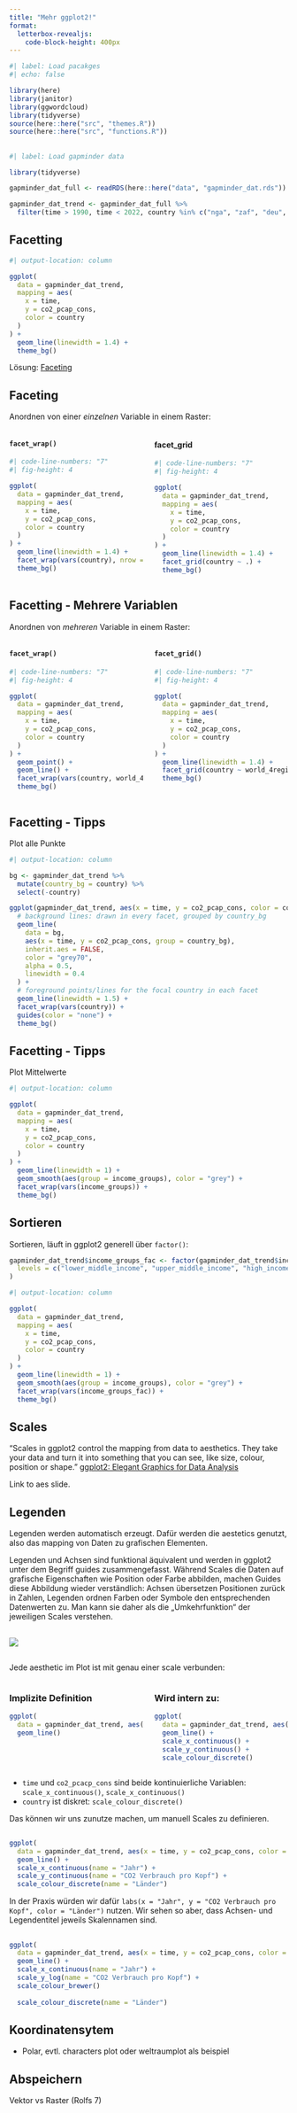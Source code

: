 ```yaml
---
title: "Mehr ggplot2!"
format: 
  letterbox-revealjs:
    code-block-height: 400px
---
```


```r
#| label: Load pacakges
#| echo: false

library(here)
library(janitor)
library(ggwordcloud)
library(tidyverse)
source(here::here("src", "themes.R"))
source(here::here("src", "functions.R"))
```

## 
```r
#| label: Load gapminder data

library(tidyverse)

gapminder_dat_full <- readRDS(here::here("data", "gapminder_dat.rds"))

gapminder_dat_trend <- gapminder_dat_full %>%
  filter(time > 1990, time < 2022, country %in% c("nga", "zaf", "deu", "rus", "chn", "ind", "bra", "usa", "egy", "aus", "mex", "jpn"))
```

## Facetting
```r
#| output-location: column

ggplot(
  data = gapminder_dat_trend,
  mapping = aes(
    x = time,
    y = co2_pcap_cons,
    color = country
  )
) +
  geom_line(linewidth = 1.4) +
  theme_bg()
```


Lösung: [Faceting](https://ggplot2-book.org/facet.html#sec-facet-wrap)

## Faceting
Anordnen von einer *einzelnen* Variable in einem Raster:

:::{.columns}
:::{.column width="50%"}

#### `facet_wrap()`

```r
#| code-line-numbers: "7"
#| fig-height: 4

ggplot(
  data = gapminder_dat_trend,
  mapping = aes(
    x = time,
    y = co2_pcap_cons,
    color = country
  )
) +
  geom_line(linewidth = 1.4) +
  facet_wrap(vars(country), nrow = 4) +
  theme_bg()
```

:::
::: {.column width="50%"}

#### facet_grid

```r
#| code-line-numbers: "7"
#| fig-height: 4

ggplot(
  data = gapminder_dat_trend,
  mapping = aes(
    x = time,
    y = co2_pcap_cons,
    color = country
  )
) +
  geom_line(linewidth = 1.4) +
  facet_grid(country ~ .) +
  theme_bg()
```

:::
:::

## Facetting - Mehrere Variablen
Anordnen von *mehreren* Variable in einem Raster:

::: {.columns}

::: {.column width="50%"}
#### `facet_wrap()`

```r
#| code-line-numbers: "7"
#| fig-height: 4

ggplot(
  data = gapminder_dat_trend,
  mapping = aes(
    x = time,
    y = co2_pcap_cons,
    color = country
  )
) +
  geom_point() +
  geom_line() +
  facet_wrap(vars(country, world_4region), nrow = 4) +
  theme_bg()
```

:::
::: {.column width="50%"}
#### `facet_grid()`

```r
#| code-line-numbers: "7"
#| fig-height: 4

ggplot(
  data = gapminder_dat_trend,
  mapping = aes(
    x = time,
    y = co2_pcap_cons,
    color = country
  )
) +
  geom_line(linewidth = 1.4) +
  facet_grid(country ~ world_4region) +
  theme_bg()
```

:::
:::

## Facetting - Tipps
Plot alle Punkte

```r
#| output-location: column

bg <- gapminder_dat_trend %>%
  mutate(country_bg = country) %>%
  select(-country)

ggplot(gapminder_dat_trend, aes(x = time, y = co2_pcap_cons, color = country, group = country)) +
  # background lines: drawn in every facet, grouped by country_bg
  geom_line(
    data = bg,
    aes(x = time, y = co2_pcap_cons, group = country_bg),
    inherit.aes = FALSE,
    color = "grey70",
    alpha = 0.5,
    linewidth = 0.4
  ) +
  # foreground points/lines for the focal country in each facet
  geom_line(linewidth = 1.5) +
  facet_wrap(vars(country)) +
  guides(color = "none") +
  theme_bg()
```


## Facetting - Tipps
Plot Mittelwerte

```r
#| output-location: column

ggplot(
  data = gapminder_dat_trend,
  mapping = aes(
    x = time,
    y = co2_pcap_cons,
    color = country
  )
) +
  geom_line(linewidth = 1) +
  geom_smooth(aes(group = income_groups), color = "grey") +
  facet_wrap(vars(income_groups)) +
  theme_bg()
```

## Sortieren
Sortieren, läuft in ggplot2 generell über `factor()`:


```r
gapminder_dat_trend$income_groups_fac <- factor(gapminder_dat_trend$income_groups,
  levels = c("lower_middle_income", "upper_middle_income", "high_income")
)
```


```r
#| output-location: column

ggplot(
  data = gapminder_dat_trend,
  mapping = aes(
    x = time,
    y = co2_pcap_cons,
    color = country
  )
) +
  geom_line(linewidth = 1) +
  geom_smooth(aes(group = income_groups), color = "grey") +
  facet_wrap(vars(income_groups_fac)) +
  theme_bg()
```




## Scales
"Scales in ggplot2 control the [mapping from data to aesthetics]{.highlight}. They take your data and turn it into something that you can see, like size, colour, position or shape." [ggplot2: Elegant Graphics for Data Analysis](https://ggplot2-book.org/scales.html)

Link to aes slide. 



## Legenden

Legenden werden [automatisch]{.highlight} erzeugt. Dafür werden die [aestetics]{.highlight} genutzt, also das mapping von Daten zu grafischen Elementen. 


::: {.callout-info}
Legenden und Achsen sind funktional äquivalent und werden in ggplot2 unter dem Begriff [guides]{.highlight} zusammengefasst. Während Scales die Daten auf grafische Eigenschaften wie Position oder Farbe abbilden, machen Guides diese Abbildung wieder verständlich: Achsen übersetzen Positionen zurück in Zahlen, Legenden ordnen Farben oder Symbole den entsprechenden Datenwerten zu. Man kann sie daher als die [„Umkehrfunktion“]{.highlight} der jeweiligen Scales verstehen.
:::

## 
![](./images/scales_legends.png)


## 

Jede aesthetic im Plot ist mit genau einer scale verbunden: 


:::{.columns}

:::{.column width="50%"}
### Implizite Definition

```r
ggplot(
  data = gapminder_dat_trend, aes(x = time, y = co2_pcap_cons, color = country)) +
  geom_line()
```
:::
:::{.column width="50%"}
### Wird intern zu: 

```r
ggplot(
  data = gapminder_dat_trend, aes(x = time, y = co2_pcap_cons, color = country)) +
  geom_line() +
  scale_x_continuous() + 
  scale_y_continuous() + 
  scale_colour_discrete()
```
:::
:::

- `time` und `co2_pcacp_cons` sind beide kontinuierliche Variablen: `scale_x_continuous()`, `scale_x_continuous()`
- `country` ist diskret: `scale_colour_discrete()`

Das können wir uns zunutze machen, um manuell Scales zu definieren. 


## 
```r
ggplot(
  data = gapminder_dat_trend, aes(x = time, y = co2_pcap_cons, color = country)) +
  geom_line() +
  scale_x_continuous(name = "Jahr") + 
  scale_y_continuous(name = "CO2 Verbrauch pro Kopf") + 
  scale_colour_discrete(name = "Länder")
```

:::{.callout-warning}
In der Praxis würden wir dafür `labs(x = "Jahr", y = "CO2 Verbrauch pro Kopf", color = "Länder")` nutzen. Wir sehen so aber, dass Achsen- und Legendentitel jeweils Skalennamen sind.  
:::

##

```r
ggplot(
  data = gapminder_dat_trend, aes(x = time, y = co2_pcap_cons, color = country)) +
  geom_line() +
  scale_x_continuous(name = "Jahr") + 
  scale_y_log(name = "CO2 Verbrauch pro Kopf") + 
  scale_colour_brewer()
  
  scale_colour_discrete(name = "Länder")
```

## Koordinatensytem

- Polar, evtl. characters plot oder weltraumplot als beispiel

## Abspeichern
Vektor vs Raster (Rolfs 7)
